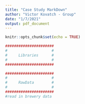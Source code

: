 ---
title: "Case Study MarkDown"
author: "Victor Kovatch - Group"
date: "1/7/2021"
output: pdf_document
---

```{r setup, include=FALSE}
knitr::opts_chunk$set(echo = TRUE)
```

```{r intro, echo=FALSE}
######################
#                    #
#     Libraries      #
#                    #
######################


```


```{r rawdata, echo=FALSE}
######################
#                    #
#     RawData        #
#                    #
######################
#read in brewery data



```
